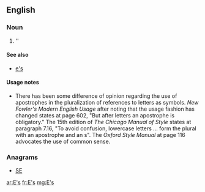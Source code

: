{{also|Appendix:Variations of "es"}}

==English==

===Noun===
{{head|en|plural}}

# ''{{plural of|E|lang=en|nocat=1}}

====See also====
* [[e's]]

====Usage notes====
* There has been some difference of opinion regarding the use of apostrophes in the pluralization of references to letters as symbols.  ''New Fowler's Modern English Usage'' after noting that the usage fashion has changed states at page 602, "But after letters an apostrophe is obligatory."    The 15th edition of ''The Chicago Manual of Style'' states at paragraph 7.16, "To avoid confusion, lowercase letters ... form the plural with an apostrophe and an s".  The ''Oxford Style Manual'' at page 116 advocates the use of common sense.

===Anagrams===
* [[SE#English|SE]]

[[ar:E's]]
[[fr:E's]]
[[mg:E's]]